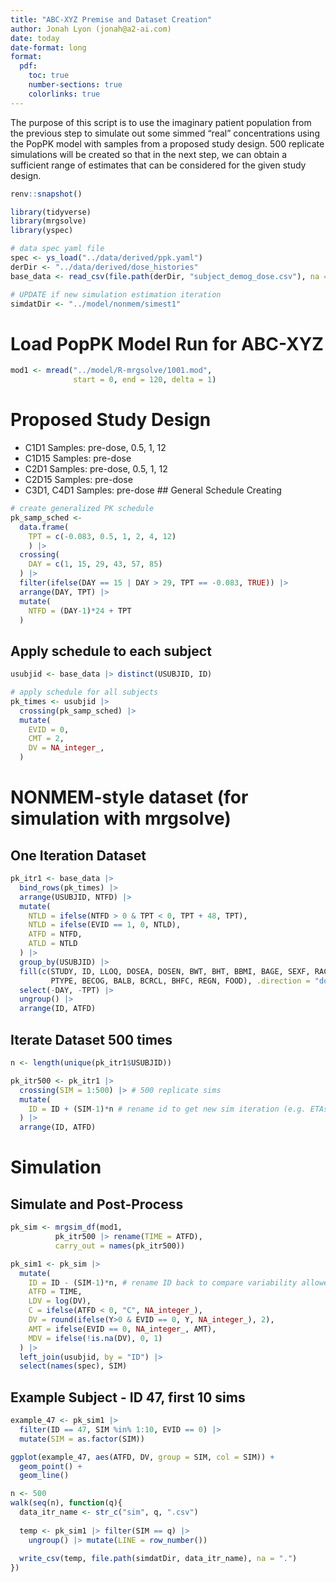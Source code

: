```yaml
---
title: "ABC-XYZ Premise and Dataset Creation"
author: Jonah Lyon (jonah@a2-ai.com)
date: today
date-format: long
format:
  pdf:
    toc: true
    number-sections: true
    colorlinks: true
---
```


The purpose of this script is to use the imaginary patient population from the previous step to simulate out some simmed "real" concentrations using the PopPK model with samples from a proposed study design.  500 replicate simulations will be created so that in the next step, we can obtain a sufficient range of estimates that can be considered for the given study design.


```r
renv::snapshot()
```


```r
library(tidyverse)
library(mrgsolve)
library(yspec)

# data spec yaml file
spec <- ys_load("../data/derived/ppk.yaml")
derDir <- "../data/derived/dose_histories"
base_data <- read_csv(file.path(derDir, "subject_demog_dose.csv"), na = ".")

# UPDATE if new simulation estimation iteration
simdatDir <- "../model/nonmem/simest1"

```

# Load PopPK Model Run for ABC-XYZ
```r
mod1 <- mread("../model/R-mrgsolve/1001.mod", 
              start = 0, end = 120, delta = 1)

```

# Proposed Study Design
- C1D1 Samples: pre-dose, 0.5, 1, 12
- C1D15 Samples: pre-dose
- C2D1 Samples: pre-dose, 0.5, 1, 12
- C2D15 Samples: pre-dose
- C3D1, C4D1 Samples: pre-dose
## General Schedule Creating
```r
# create generalized PK schedule
pk_samp_sched <- 
  data.frame(
    TPT = c(-0.083, 0.5, 1, 2, 4, 12)
    ) |> 
  crossing(
    DAY = c(1, 15, 29, 43, 57, 85)
  ) |> 
  filter(ifelse(DAY == 15 | DAY > 29, TPT == -0.083, TRUE)) |> 
  arrange(DAY, TPT) |> 
  mutate(
    NTFD = (DAY-1)*24 + TPT
  )

```
## Apply schedule to each subject
```r
usubjid <- base_data |> distinct(USUBJID, ID)

# apply schedule for all subjects
pk_times <- usubjid |> 
  crossing(pk_samp_sched) |> 
  mutate(
    EVID = 0,
    CMT = 2,
    DV = NA_integer_,
  )

```

# NONMEM-style dataset (for simulation with mrgsolve)
## One Iteration Dataset
```r

pk_itr1 <- base_data |> 
  bind_rows(pk_times) |> 
  arrange(USUBJID, NTFD) |> 
  mutate(
    NTLD = ifelse(NTFD > 0 & TPT < 0, TPT + 48, TPT),
    NTLD = ifelse(EVID == 1, 0, NTLD),
    ATFD = NTFD,
    ATLD = NTLD
  ) |> 
  group_by(USUBJID) |> 
  fill(c(STUDY, ID, LLOQ, DOSEA, DOSEN, BWT, BHT, BBMI, BAGE, SEXF, RACEN,
         PTYPE, BECOG, BALB, BCRCL, BHFC, REGN, FOOD), .direction = "downup") |> 
  select(-DAY, -TPT) |> 
  ungroup() |> 
  arrange(ID, ATFD)

```

## Iterate Dataset 500 times
```r
n <- length(unique(pk_itr1$USUBJID))

pk_itr500 <- pk_itr1 |> 
  crossing(SIM = 1:500) |> # 500 replicate sims
  mutate(
    ID = ID + (SIM-1)*n # rename id to get new sim iteration (e.g. ETAs are resimulated)
  ) |> 
  arrange(ID, ATFD)

```

# Simulation
## Simulate and Post-Process
```r
pk_sim <- mrgsim_df(mod1, 
          pk_itr500 |> rename(TIME = ATFD),
          carry_out = names(pk_itr500))

pk_sim1 <- pk_sim |> 
  mutate(
    ID = ID - (SIM-1)*n, # rename ID back to compare variability allowed for any one given subject
    ATFD = TIME,
    LDV = log(DV),
    C = ifelse(ATFD < 0, "C", NA_integer_),
    DV = round(ifelse(Y>0 & EVID == 0, Y, NA_integer_), 2),
    AMT = ifelse(EVID == 0, NA_integer_, AMT),
    MDV = ifelse(!is.na(DV), 0, 1)
  ) |> 
  left_join(usubjid, by = "ID") |> 
  select(names(spec), SIM)

```

## Example Subject - ID 47, first 10 sims
```r
example_47 <- pk_sim1 |> 
  filter(ID == 47, SIM %in% 1:10, EVID == 0) |>
  mutate(SIM = as.factor(SIM))

ggplot(example_47, aes(ATFD, DV, group = SIM, col = SIM)) +
  geom_point() + 
  geom_line()

```

```r

n <- 500
walk(seq(n), function(q){
  data_itr_name <- str_c("sim", q, ".csv")
  
  temp <- pk_sim1 |> filter(SIM == q) |> 
    ungroup() |> mutate(LINE = row_number())
  
  write_csv(temp, file.path(simdatDir, data_itr_name), na = ".")
})

```


